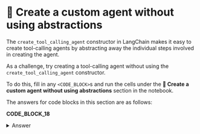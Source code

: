 # 🦸 Create a custom agent without using abstractions

The `create_tool_calling_agent` constructor in LangChain makes it easy to create tool-calling agents by abstracting away the individual steps involved in creating the agent.

As a challenge, try creating a tool-calling agent without using the `create_tool_calling_agent` constructor.

To do this, fill in any `<CODE_BLOCK>`s and run the cells under the **🦸 Create a custom agent without using abstractions** section in the notebook.

The answers for code blocks in this section are as follows:

**CODE_BLOCK_18**

<details>
<summary>Answer</summary>
<div>
```python
prompt = ChatPromptTemplate.from_messages(
    [
        ("system", system_message),
        ("human", "{input}"),
        MessagesPlaceholder("agent_scratchpad"),
    ]
)

llm_with_tools = llm.bind_tools(tools)

agent = (
    RunnablePassthrough.assign(
        agent_scratchpad=lambda x: format_to_tool_messages(x["intermediate_steps"])
    )
    | prompt
    | llm_with_tools
    | ToolsAgentOutputParser()
)

agent_executor = AgentExecutor(
    agent=agent, tools=tools, verbose=True, handle_parsing_errors=True
)
```
</div>
</details>